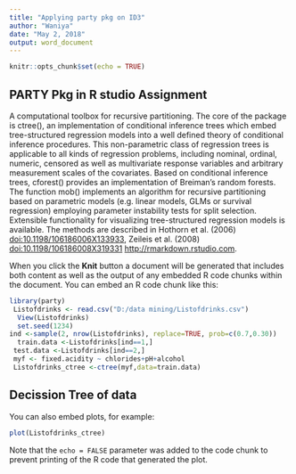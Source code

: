 ---
title: "Applying party pkg on ID3"
author: "Waniya"
date: "May 2, 2018"
output: word_document
---

```{r setup, include=FALSE}
knitr::opts_chunk$set(echo = TRUE)
```

## PARTY Pkg in R studio Assignment

A computational toolbox for recursive partitioning.
The core of the package is ctree(), an implementation of
conditional inference trees which embed tree-structured
regression models into a well defined theory of conditional
inference procedures. This non-parametric class of regression
trees is applicable to all kinds of regression problems, including
nominal, ordinal, numeric, censored as well as multivariate response
variables and arbitrary measurement scales of the covariates.
Based on conditional inference trees, cforest() provides an
implementation of Breiman's random forests. The function mob()
implements an algorithm for recursive partitioning based on
parametric models (e.g. linear models, GLMs or survival
regression) employing parameter instability tests for split
selection. Extensible functionality for visualizing tree-structured
regression models is available. The methods are described in
Hothorn et al. (2006) <doi:10.1198/106186006X133933>,
Zeileis et al. (2008) <doi:10.1198/106186008X319331>  <http://rmarkdown.rstudio.com>.

When you click the **Knit** button a document will be generated that includes both content as well as the output of any embedded R code chunks within the document. You can embed an R code chunk like this:

```{r }
library(party)
 Listofdrinks <- read.csv("D:/data mining/Listofdrinks.csv")
  View(Listofdrinks)
  set.seed(1234) 
ind <-sample(2, nrow(Listofdrinks), replace=TRUE, prob=c(0.7,0.30))
  train.data <-Listofdrinks[ind==1,]
 test.data <-Listofdrinks[ind==2,]
 myf <- fixed.acidity ~ chlorides+pH+alcohol
 Listofdrinks_ctree <-ctree(myf,data=train.data)
```

## Decission Tree of data

You can also embed plots, for example:

```{r }
plot(Listofdrinks_ctree)
```

Note that the `echo = FALSE` parameter was added to the code chunk to prevent printing of the R code that generated the plot.
